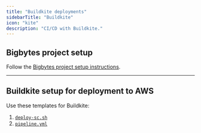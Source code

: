 ```yaml
---
title: "Buildkite deployments"
sidebarTitle: "Buildkite"
icon: "kite"
description: "CI/CD with Buildkite."
---
```


## Bigbytes project setup

Follow the [Bigbytes project setup instructions](/production/ci-cd/local-cloud/repository-setup).

---

## Buildkite setup for deployment to AWS

Use these templates for Buildkite:

1. [`deploy-sc.sh`](https://github.com/getbigbytes/bigbytes/tree/master/templates/cicd/buildkite/deploy-ecs.sh)
1. [`pipeline.yml`](https://github.com/getbigbytes/bigbytes/tree/master/templates/cicd/buildkite/pipeline.yml)
